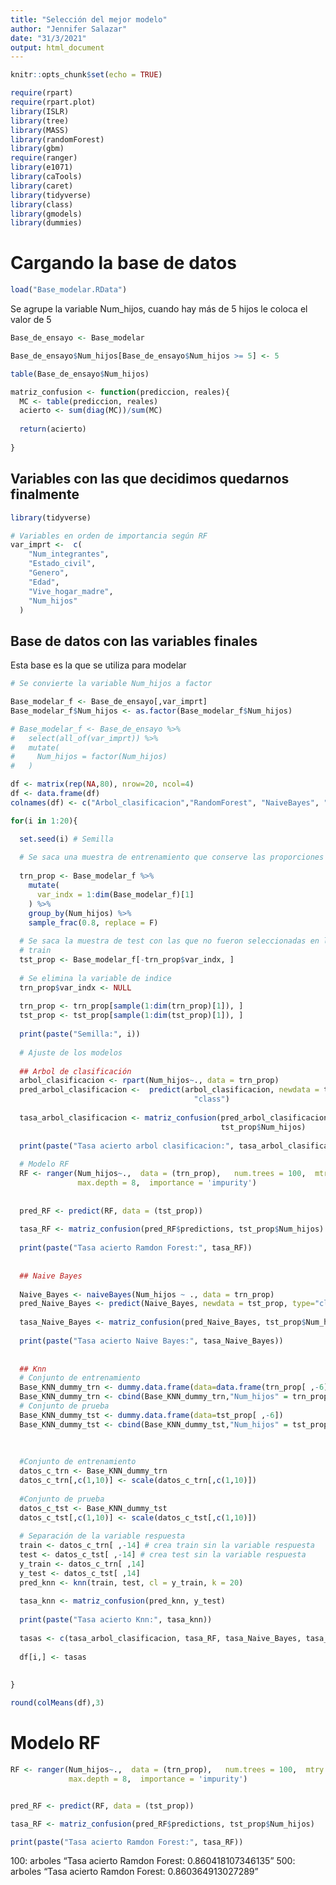 ```yaml
---
title: "Selección del mejor modelo"
author: "Jennifer Salazar"
date: "31/3/2021"
output: html_document
---
```


```r
knitr::opts_chunk$set(echo = TRUE)
```

```r
require(rpart)
require(rpart.plot)
library(ISLR)
library(tree)
library(MASS)
library(randomForest)
library(gbm)
require(ranger)
library(e1071)
library(caTools)
library(caret)
library(tidyverse)
library(class)
library(gmodels)
library(dummies)
```





# Cargando la base de datos

```r
load("Base_modelar.RData")
```


Se agrupe la variable Num_hijos, cuando hay más de 5 hijos le coloca el valor de 5


```r
Base_de_ensayo <- Base_modelar

Base_de_ensayo$Num_hijos[Base_de_ensayo$Num_hijos >= 5] <- 5
```

```r
table(Base_de_ensayo$Num_hijos)

```


```r
matriz_confusion <- function(prediccion, reales){
  MC <- table(prediccion, reales)
  acierto <- sum(diag(MC))/sum(MC)
  
  return(acierto)
  
}
```



## Variables con las que decidimos quedarnos finalmente


```r
library(tidyverse)

# Variables en orden de importancia según RF
var_imprt <-  c(
    "Num_integrantes",
    "Estado_civil",
    "Genero",
    "Edad",
    "Vive_hogar_madre",
    "Num_hijos"
  )
```


## Base de datos con las variables finales

Esta base es la que se utiliza para modelar

```r
# Se convierte la variable Num_hijos a factor

Base_modelar_f <- Base_de_ensayo[,var_imprt]
Base_modelar_f$Num_hijos <- as.factor(Base_modelar_f$Num_hijos) 

# Base_modelar_f <- Base_de_ensayo %>% 
#   select(all_of(var_imprt)) %>% 
#   mutate(
#     Num_hijos = factor(Num_hijos)
#   )
```


```r
df <- matrix(rep(NA,80), nrow=20, ncol=4)
df <- data.frame(df)
colnames(df) <- c("Arbol_clasificacion","RandomForest", "NaiveBayes", "Knn")
```



```r

for(i in 1:20){

  set.seed(i) # Semilla
  
  # Se saca una muestra de entrenamiento que conserve las proporciones en la varaible Num_hijos
  
  trn_prop <- Base_modelar_f %>%
    mutate(
      var_indx = 1:dim(Base_modelar_f)[1]
    ) %>% 
    group_by(Num_hijos) %>% 
    sample_frac(0.8, replace = F)
  
  # Se saca la muestra de test con las que no fueron seleccionadas en la muestra de
  # train
  tst_prop <- Base_modelar_f[-trn_prop$var_indx, ]
  
  # Se elimina la variable de indice
  trn_prop$var_indx <- NULL
  
  trn_prop <- trn_prop[sample(1:dim(trn_prop)[1]), ]
  tst_prop <- tst_prop[sample(1:dim(tst_prop)[1]), ]
  
  print(paste("Semilla:", i))
  
  # Ajuste de los modelos
  
  ## Arbol de clasificación 
  arbol_clasificacion <- rpart(Num_hijos~., data = trn_prop)
  pred_arbol_clasificacion <-  predict(arbol_clasificacion, newdata = tst_prop, type=
                                         "class")
  
  tasa_arbol_clasificacion <- matriz_confusion(pred_arbol_clasificacion,
                                               tst_prop$Num_hijos)
  
  print(paste("Tasa acierto arbol clasificacion:", tasa_arbol_clasificacion))
  
  # Modelo RF
  RF <- ranger(Num_hijos~.,  data = (trn_prop),   num.trees = 100,  mtry = 5, 
               max.depth = 8,  importance = 'impurity')
  
  
  pred_RF <- predict(RF, data = (tst_prop))
  
  tasa_RF <- matriz_confusion(pred_RF$predictions, tst_prop$Num_hijos)
  
  print(paste("Tasa acierto Ramdon Forest:", tasa_RF))
  
  
  ## Naive Bayes
  
  Naive_Bayes <- naiveBayes(Num_hijos ~ ., data = trn_prop)
  pred_Naive_Bayes <- predict(Naive_Bayes, newdata = tst_prop, type="class")
  
  tasa_Naive_Bayes <- matriz_confusion(pred_Naive_Bayes, tst_prop$Num_hijos)
  
  print(paste("Tasa acierto Naive Bayes:", tasa_Naive_Bayes))
  
  
  ## Knn
  # Conjunto de entrenamiento
  Base_KNN_dummy_trn <- dummy.data.frame(data=data.frame(trn_prop[ ,-6]))
  Base_KNN_dummy_trn <- cbind(Base_KNN_dummy_trn,"Num_hijos" = trn_prop$Num_hijos)
  # Conjunto de prueba
  Base_KNN_dummy_tst <- dummy.data.frame(data=tst_prop[ ,-6])
  Base_KNN_dummy_tst <- cbind(Base_KNN_dummy_tst,"Num_hijos" = tst_prop$Num_hijos)
  
  
  
  #Conjunto de entrenamiento
  datos_c_trn <- Base_KNN_dummy_trn
  datos_c_trn[,c(1,10)] <- scale(datos_c_trn[,c(1,10)])
  
  #Conjunto de prueba
  datos_c_tst <- Base_KNN_dummy_tst
  datos_c_tst[,c(1,10)] <- scale(datos_c_tst[,c(1,10)])
  
  # Separación de la variable respuesta
  train <- datos_c_trn[ ,-14] # crea train sin la variable respuesta
  test <- datos_c_tst[ ,-14] # crea test sin la variable respuesta
  y_train <- datos_c_trn[ ,14]
  y_test <- datos_c_tst[ ,14]
  pred_knn <- knn(train, test, cl = y_train, k = 20)
  
  tasa_knn <- matriz_confusion(pred_knn, y_test)
  
  print(paste("Tasa acierto Knn:", tasa_knn))
  
  tasas <- c(tasa_arbol_clasificacion, tasa_RF, tasa_Naive_Bayes, tasa_knn)
  
  df[i,] <- tasas
  
  
}

```

```r
round(colMeans(df),3)
```

# Modelo RF

```r

RF <- ranger(Num_hijos~.,  data = (trn_prop),   num.trees = 100,  mtry = 5, 
             max.depth = 8,  importance = 'impurity')


pred_RF <- predict(RF, data = (tst_prop))

tasa_RF <- matriz_confusion(pred_RF$predictions, tst_prop$Num_hijos)

print(paste("Tasa acierto Ramdon Forest:", tasa_RF))
```
100:  arboles "Tasa acierto Ramdon Forest: 0.860418107346135"
500:  arboles "Tasa acierto Ramdon Forest: 0.860364913027289"






